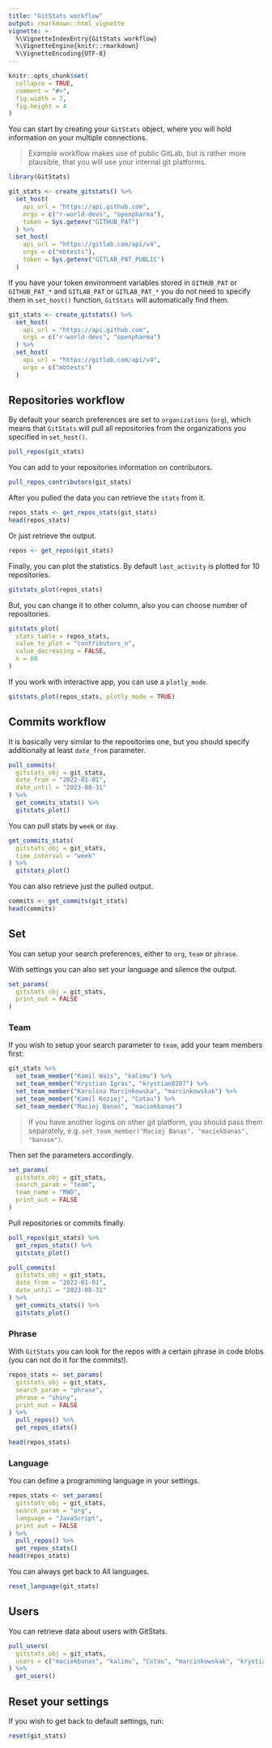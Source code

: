 ```yaml
---
title: "GitStats workflow"
output: rmarkdown::html_vignette
vignette: >
  %\VignetteIndexEntry{GitStats workflow}
  %\VignetteEngine{knitr::rmarkdown}
  %\VignetteEncoding{UTF-8}
---
```


```r
knitr::opts_chunk$set(
  collapse = TRUE,
  comment = "#>",
  fig.width = 7,
  fig.height = 4
)
```

You can start by creating your `GitStats` object, where you will hold information on your multiple connections.

> Example workflow makes use of public GitLab, but is rather more plausible, that you will use your internal git platforms.

```r
library(GitStats)

git_stats <- create_gitstats() %>%
  set_host(
    api_url = "https://api.github.com",
    orgs = c("r-world-devs", "openpharma"),
    token = Sys.getenv("GITHUB_PAT")
  ) %>%
  set_host(
    api_url = "https://gitlab.com/api/v4",
    orgs = c("mbtests"),
    token = Sys.getenv("GITLAB_PAT_PUBLIC")
  )
```

If you have your token environment variables stored in `GITHUB_PAT` or `GITHUB_PAT_*` and `GITLAB_PAT` or `GITLAB_PAT_*` you do not need to specify them in `set_host()` function, `GitStats` will automatically find them.

```r
git_stats <- create_gitstats() %>%
  set_host(
    api_url = "https://api.github.com",
    orgs = c("r-world-devs", "openpharma")
  ) %>%
  set_host(
    api_url = "https://gitlab.com/api/v4",
    orgs = c("mbtests")
  )
```

## Repositories workflow

By default your search preferences are set to `organizations` (`org`), which means that `GitStats` will pull all repositories from the organizations you specified in `set_host()`.

```r
pull_repos(git_stats)
```

You can add to your repositories information on contributors.

```r
pull_repos_contributors(git_stats)
```

After you pulled the data you can retrieve the `stats` from it.

```r
repos_stats <- get_repos_stats(git_stats)
head(repos_stats)
```

Or just retrieve the output.

```r
repos <- get_repos(git_stats)
```

Finally, you can plot the statistics. By default `last_activity` is plotted for 10 repositories.

```r
gitstats_plot(repos_stats)
```

But, you can change it to other column, also you can choose number of repositories.

```r
gitstats_plot(
  stats_table = repos_stats,
  value_to_plot = "contributors_n",
  value_decreasing = FALSE,
  n = 60
)
```

If you work with interactive app, you can use a `plotly_mode`.

```r
gitstats_plot(repos_stats, plotly_mode = TRUE)
```

## Commits workflow

It is basically very similar to the repositories one, but you should specify additionally at least `date_from` parameter.

```r
pull_commits(
  gitstats_obj = git_stats,
  date_from = "2022-01-01",
  date_until = "2023-08-31"
) %>% 
  get_commits_stats() %>% 
  gitstats_plot()
```

You can pull stats by `week` or `day`.

```r
get_commits_stats(
  gitstats_obj = git_stats,
  time_interval = "week"
) %>% 
  gitstats_plot()
```

You can also retrieve just the pulled output.

```r
commits <- get_commits(git_stats)
head(commits)
```

## Set

You can setup your search preferences, either to `org`, `team` or `phrase`. 

With settings you can also set your language and silence the output.

```r
set_params(
  gitstats_obj = git_stats,
  print_out = FALSE
)
```

### Team

If you wish to setup your search parameter to `team`, add your team members first:

```r
git_stats %>%
  set_team_member("Kamil Wais", "kalimu") %>%
  set_team_member("Krystian Igras", "krystian8207") %>%
  set_team_member("Karolina Marcinkowska", "marcinkowskak") %>%
  set_team_member("Kamil Koziej", "Cotau") %>%
  set_team_member("Maciej Banaś", "maciekbanas")
```

> If you have another logins on other git platform, you should pass them separately, e.g. `set_team_member("Maciej Banas", "maciekbanas", "banasm")`.

Then set the parameters accordingly.

```r
set_params(
  gitstats_obj = git_stats,
  search_param = "team",
  team_name = "RWD",
  print_out = FALSE
) 
```

Pull repositories or commits finally.

```r
pull_repos(git_stats) %>% 
  get_repos_stats() %>% 
  gitstats_plot()
```

```r
pull_commits(
  gitstats_obj = git_stats,
  date_from = "2022-01-01",
  date_until = "2023-08-31"
) %>% 
  get_commits_stats() %>% 
  gitstats_plot()
```

### Phrase

With `GitStats` you can look for the repos with a certain phrase in code blobs (you can not do it for the commits!).

```r
repos_stats <- set_params(
  gitstats_obj = git_stats,
  search_param = "phrase",
  phrase = "shiny",
  print_out = FALSE
) %>% 
  pull_repos() %>% 
  get_repos_stats()

head(repos_stats)
```

### Language

You can define a programming language in your settings.

```r
repos_stats <- set_params(
  gitstats_obj = git_stats,
  search_param = "org",
  language = "JavaScript",
  print_out = FALSE
) %>% 
  pull_repos() %>% 
  get_repos_stats()
head(repos_stats)
```

You can always get back to All languages.

```r
reset_language(git_stats)
```

## Users

You can retrieve data about users with GitStats.

```r
pull_users(
  gitstats_obj = git_stats,
  users = c("maciekbanas", "kalimu", "Cotau", "marcinkowskak", "krystian8207")
) %>% 
  get_users()
```

## Reset your settings

If you wish to get back to default settings, run:

```r
reset(git_stats)
```
